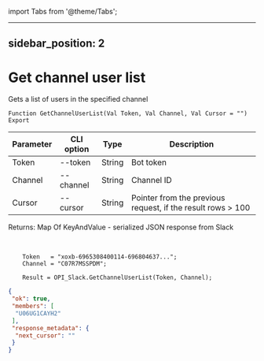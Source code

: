 ﻿import Tabs from '@theme/Tabs';

---
sidebar_position: 2
---

# Get channel user list
 Gets a list of users in the specified channel



`Function GetChannelUserList(Val Token, Val Channel, Val Cursor = "") Export`

  | Parameter | CLI option | Type | Description |
  |-|-|-|-|
  | Token | --token | String | Bot token |
  | Channel | --channel | String | Channel ID |
  | Cursor | --cursor | String | Pointer from the previous request, if the result rows > 100 |

  
  Returns:  Map Of KeyAndValue - serialized JSON response from Slack

<br/>




```bsl title="Code example"
    Token   = "xoxb-6965308400114-696804637...";
    Channel = "C07R7MSSPDM";

    Result = OPI_Slack.GetChannelUserList(Token, Channel);
```
 



```json title="Result"
{
 "ok": true,
 "members": [
  "U06UG1CAYH2"
 ],
 "response_metadata": {
  "next_cursor": ""
 }
}
```
